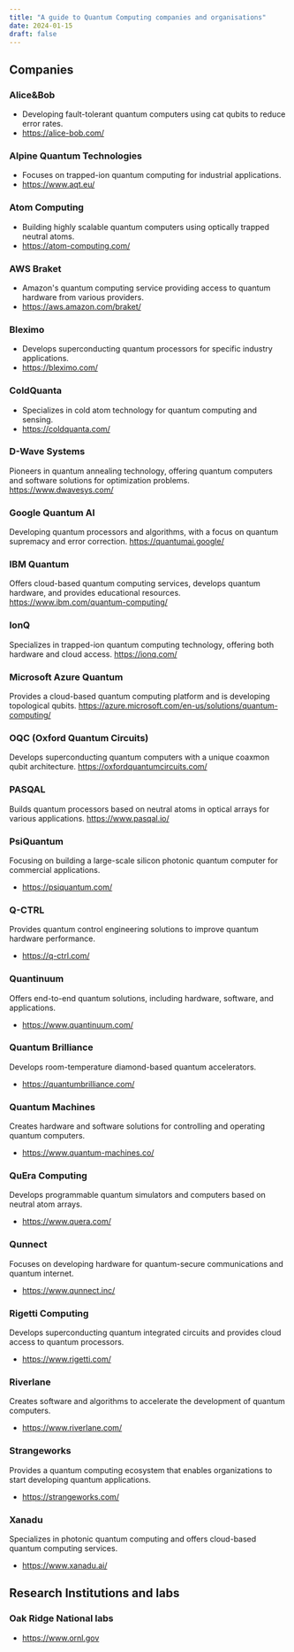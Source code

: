 ```yaml
---
title: "A guide to Quantum Computing companies and organisations"
date: 2024-01-15
draft: false
---
```


## Companies

### Alice&Bob

- Developing fault-tolerant quantum computers using cat qubits to reduce error rates.
- https://alice-bob.com/


### Alpine Quantum Technologies

- Focuses on trapped-ion quantum computing for industrial applications.
- https://www.aqt.eu/


### Atom Computing

- Building highly scalable quantum computers using optically trapped neutral atoms.
- https://atom-computing.com/


### AWS Braket
- Amazon's quantum computing service providing access to quantum hardware from various providers.
- https://aws.amazon.com/braket/

### Bleximo
- Develops superconducting quantum processors for specific industry applications.
- https://bleximo.com/

### ColdQuanta
- Specializes in cold atom technology for quantum computing and sensing.
- https://coldquanta.com/


### D-Wave Systems
Pioneers in quantum annealing technology, offering quantum computers and software solutions for optimization problems.
https://www.dwavesys.com/


### Google Quantum AI
Developing quantum processors and algorithms, with a focus on quantum supremacy and error correction.
https://quantumai.google/


### IBM Quantum
Offers cloud-based quantum computing services, develops quantum hardware, and provides educational resources.
https://www.ibm.com/quantum-computing/


### IonQ
Specializes in trapped-ion quantum computing technology, offering both hardware and cloud access.
https://ionq.com/


### Microsoft Azure Quantum
Provides a cloud-based quantum computing platform and is developing topological qubits.
https://azure.microsoft.com/en-us/solutions/quantum-computing/


### OQC (Oxford Quantum Circuits)
Develops superconducting quantum computers with a unique coaxmon qubit architecture.
https://oxfordquantumcircuits.com/


### PASQAL
Builds quantum processors based on neutral atoms in optical arrays for various applications.
https://www.pasqal.io/


### PsiQuantum
Focusing on building a large-scale silicon photonic quantum computer for commercial applications.
- https://psiquantum.com/


### Q-CTRL
Provides quantum control engineering solutions to improve quantum hardware performance.
- https://q-ctrl.com/


### Quantinuum
Offers end-to-end quantum solutions, including hardware, software, and applications.
- https://www.quantinuum.com/


### Quantum Brilliance
Develops room-temperature diamond-based quantum accelerators.
- https://quantumbrilliance.com/


### Quantum Machines
Creates hardware and software solutions for controlling and operating quantum computers.
- https://www.quantum-machines.co/


### QuEra Computing
Develops programmable quantum simulators and computers based on neutral atom arrays.
- https://www.quera.com/


### Qunnect
Focuses on developing hardware for quantum-secure communications and quantum internet.
- https://www.qunnect.inc/


### Rigetti Computing
Develops superconducting quantum integrated circuits and provides cloud access to quantum processors.
- https://www.rigetti.com/


### Riverlane
Creates software and algorithms to accelerate the development of quantum computers.
- https://www.riverlane.com/


### Strangeworks
Provides a quantum computing ecosystem that enables organizations to start developing quantum applications.
- https://strangeworks.com/


### Xanadu
Specializes in photonic quantum computing and offers cloud-based quantum computing services.
- https://www.xanadu.ai/



## Research Institutions and labs

### Oak Ridge National labs

- https://www.ornl.gov